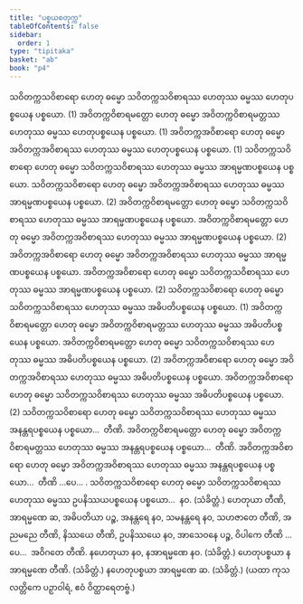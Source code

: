 ```yaml
---
title: "ပစ္စယစတုက္က"
tableOfContents: false
sidebar:
  order: 1
type: "tipitaka"
basket: "ab"
book: "p4"
---
```



<DynamicBreadcrumb />

<Division number="80" book="p4" e="ch" v="39" p="492">

<Paragraph number="260" book="p4">
သဝိတက္ကသဝိစာရော ဟေတု ဓမ္မော သဝိတက္ကသဝိစာရဿ ဟေတုဿ ဓမ္မဿ ဟေတုပစ္စယေန ပစ္စယော. (1)
</Paragraph>

<Paragraph number="261" book="p4">
အဝိတက္ကဝိစာရမတ္တော ဟေတု ဓမ္မော အဝိတက္ကဝိစာရမတ္တဿ ဟေတုဿ ဓမ္မဿ ဟေတုပစ္စယေန ပစ္စယော. (1)
</Paragraph>

<Paragraph number="262" book="p4">
အဝိတက္ကအဝိစာရော ဟေတု ဓမ္မော အဝိတက္ကအဝိစာရဿ ဟေတုဿ ဓမ္မဿ ဟေတုပစ္စယေန ပစ္စယော. (1)
</Paragraph>

</Division>
<Division number="81" book="p4" e="ch" v="39" p="492">

<Paragraph number="263" book="p4">
သဝိတက္ကသဝိစာရော ဟေတု ဓမ္မော သဝိတက္ကသဝိစာရဿ ဟေတုဿ ဓမ္မဿ အာရမ္မဏပစ္စယေန ပစ္စယော. သဝိတက္ကသဝိစာရော ဟေတု ဓမ္မော အဝိတက္ကအဝိစာရဿ ဟေတုဿ ဓမ္မဿ အာရမ္မဏပစ္စယေန ပစ္စယော. (2)
</Paragraph>

<Paragraph number="264" book="p4">
အဝိတက္ကဝိစာရမတ္တော ဟေတု ဓမ္မော သဝိတက္ကသဝိစာရဿ ဟေတုဿ ဓမ္မဿ အာရမ္မဏပစ္စယေန ပစ္စယော. အဝိတက္ကဝိစာရမတ္တော ဟေတု ဓမ္မော အဝိတက္ကအဝိစာရဿ ဟေတုဿ ဓမ္မဿ အာရမ္မဏပစ္စယေန ပစ္စယော. (2)
</Paragraph>

<Paragraph number="265" book="p4">
အဝိတက္ကအဝိစာရော ဟေတု ဓမ္မော အဝိတက္ကအဝိစာရဿ ဟေတုဿ ဓမ္မဿ အာရမ္မဏပစ္စယေန ပစ္စယော. အဝိတက္ကအဝိစာရော ဟေတု ဓမ္မော သဝိတက္ကသဝိစာရဿ ဟေတုဿ ဓမ္မဿ အာရမ္မဏပစ္စယေန ပစ္စယော. (2)
</Paragraph>

</Division>
<Division number="82" book="p4" e="ch" v="39" p="492">

<Paragraph number="266" book="p4">
သဝိတက္ကသဝိစာရော ဟေတု ဓမ္မော သဝိတက္ကသဝိစာရဿ ဟေတုဿ ဓမ္မဿ အဓိပတိပစ္စယေန ပစ္စယော. (1)
</Paragraph>

<Paragraph number="267" book="p4">
အဝိတက္ကဝိစာရမတ္တော ဟေတု ဓမ္မော အဝိတက္ကဝိစာရမတ္တဿ ဟေတုဿ ဓမ္မဿ အဓိပတိပစ္စယေန ပစ္စယော. အဝိတက္ကဝိစာရမတ္တော ဟေတု ဓမ္မော သဝိတက္ကသဝိစာရဿ ဟေတုဿ ဓမ္မဿ အဓိပတိပစ္စယေန ပစ္စယော. (2)
</Paragraph>

<Paragraph number="268" book="p4">
အဝိတက္ကအဝိစာရော ဟေတု ဓမ္မော အဝိတက္ကအဝိစာရဿ ဟေတုဿ ဓမ္မဿ အဓိပတိပစ္စယေန ပစ္စယော. အဝိတက္ကအဝိစာရော ဟေတု ဓမ္မော သဝိတက္ကသဝိစာရဿ ဟေတုဿ ဓမ္မဿ အဓိပတိပစ္စယေန ပစ္စယော. (2)
</Paragraph>

</Division>
<Division number="83" book="p4" e="ch" v="39" p="493">

<Paragraph number="269" book="p4">
သဝိတက္ကသဝိစာရော ဟေတု ဓမ္မော သဝိတက္ကသဝိစာရဿ ဟေတုဿ ဓမ္မဿ အနန္တရပစ္စယေန ပစ္စယော…  တီဏိ.
</Paragraph>

<Paragraph number="270" book="p4">
အဝိတက္ကဝိစာရမတ္တော ဟေတု ဓမ္မော အဝိတက္ကဝိစာရမတ္တဿ ဟေတုဿ ဓမ္မဿ အနန္တရပစ္စယေန ပစ္စယော…  တီဏိ.
</Paragraph>

<Paragraph number="271" book="p4">
အဝိတက္ကအဝိစာရော ဟေတု ဓမ္မော အဝိတက္ကအဝိစာရဿ ဟေတုဿ ဓမ္မဿ အနန္တရပစ္စယေန ပစ္စယော…  တီဏိ …ပေ… .
</Paragraph>

<Paragraph number="272" book="p4">
သဝိတက္ကသဝိစာရော ဟေတု ဓမ္မော သဝိတက္ကသဝိစာရဿ ဟေတုဿ ဓမ္မဿ ဥပနိဿယပစ္စယေန ပစ္စယော…  နဝ. (သံခိတ္တံ.)
</Paragraph>

</Division>
<Division number="84" book="p4" e="ch" v="39" p="493">

<Paragraph number="273" book="p4">
ဟေတုယာ တီဏိ, အာရမ္မဏေ ဆ, အဓိပတိယာ ပဉ္စ, အနန္တရေ နဝ, သမနန္တရေ နဝ, သဟဇာတေ တီဏိ, အညမညေ တီဏိ, နိဿယေ တီဏိ, ဥပနိဿယေ နဝ, အာသေဝနေ ပဉ္စ, ဝိပါကေ တီဏိ …ပေ…  အဝိဂတေ တီဏိ.
</Paragraph>

<Paragraph number="274" book="p4">
နဟေတုယာ နဝ, နအာရမ္မဏေ နဝ. (သံခိတ္တံ.)
</Paragraph>

<Paragraph number="275" book="p4">
ဟေတုပစ္စယာ နအာရမ္မဏေ တီဏိ. (သံခိတ္တံ.)
</Paragraph>

<Paragraph number="276" book="p4">
နဟေတုပစ္စယာ အာရမ္မဏေ ဆ. (သံခိတ္တံ.)
</Paragraph>

<Paragraph number="277" book="p4">
(ယထာ ကုသလတ္တိကေ ပဉှာဝါရံ, ဧဝံ ဝိတ္ထာရေတဗ္ဗံ.)
</Paragraph>
</Division>